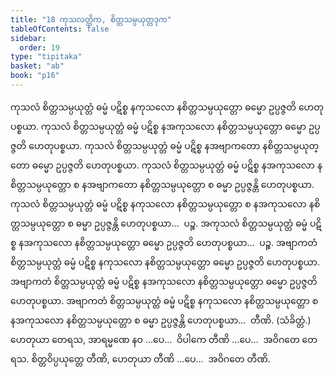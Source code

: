 ```yaml
---
title: "18 ကုသလတ္တိက, စိတ္တသမ္ပယုတ္တဒုက"
tableOfContents: false
sidebar:
  order: 19
type: "tipitaka"
basket: "ab"
book: "p16"
---
```



<DynamicBreadcrumb />

<Division number="36" book="p16" e="ch" v="40" p="258">

<Paragraph number="94" book="p16">
ကုသလံ စိတ္တသမ္ပယုတ္တံ ဓမ္မံ ပဋိစ္စ နကုသလော နစိတ္တသမ္ပယုတ္တော ဓမ္မော ဥပ္ပဇ္ဇတိ ဟေတုပစ္စယာ. ကုသလံ စိတ္တသမ္ပယုတ္တံ ဓမ္မံ ပဋိစ္စ နအကုသလော နစိတ္တသမ္ပယုတ္တော ဓမ္မော ဥပ္ပဇ္ဇတိ ဟေတုပစ္စယာ. ကုသလံ စိတ္တသမ္ပယုတ္တံ ဓမ္မံ ပဋိစ္စ နအဗျာကတော နစိတ္တသမ္ပယုတ္တော ဓမ္မော ဥပ္ပဇ္ဇတိ ဟေတုပစ္စယာ. ကုသလံ စိတ္တသမ္ပယုတ္တံ ဓမ္မံ ပဋိစ္စ နအကုသလော နစိတ္တသမ္ပယုတ္တော စ နအဗျာကတော နစိတ္တသမ္ပယုတ္တော စ ဓမ္မာ ဥပ္ပဇ္ဇန္တိ ဟေတုပစ္စယာ. ကုသလံ စိတ္တသမ္ပယုတ္တံ ဓမ္မံ ပဋိစ္စ နကုသလော နစိတ္တသမ္ပယုတ္တော စ နအကုသလော နစိတ္တသမ္ပယုတ္တော စ ဓမ္မာ ဥပ္ပဇ္ဇန္တိ ဟေတုပစ္စယာ…  ပဉ္စ.
</Paragraph>

<Paragraph number="95" book="p16">
အကုသလံ စိတ္တသမ္ပယုတ္တံ ဓမ္မံ ပဋိစ္စ နအကုသလော နစိတ္တသမ္ပယုတ္တော ဓမ္မော ဥပ္ပဇ္ဇတိ ဟေတုပစ္စယာ…  ပဉ္စ.
</Paragraph>

<Paragraph number="96" book="p16">
အဗျာကတံ စိတ္တသမ္ပယုတ္တံ ဓမ္မံ ပဋိစ္စ နကုသလော နစိတ္တသမ္ပယုတ္တော ဓမ္မော ဥပ္ပဇ္ဇတိ ဟေတုပစ္စယာ. အဗျာကတံ စိတ္တသမ္ပယုတ္တံ ဓမ္မံ ပဋိစ္စ နအကုသလော နစိတ္တသမ္ပယုတ္တော ဓမ္မော ဥပ္ပဇ္ဇတိ ဟေတုပစ္စယာ. အဗျာကတံ စိတ္တသမ္ပယုတ္တံ ဓမ္မံ ပဋိစ္စ နကုသလော နစိတ္တသမ္ပယုတ္တော စ နအကုသလော နစိတ္တသမ္ပယုတ္တော စ ဓမ္မာ ဥပ္ပဇ္ဇန္တိ ဟေတုပစ္စယာ…  တီဏိ. (သံခိတ္တံ.)
</Paragraph>

<Paragraph number="97" book="p16">
ဟေတုယာ တေရသ, အာရမ္မဏေ နဝ …ပေ…  ဝိပါကေ တီဏိ …ပေ…  အဝိဂတေ တေရသ.
</Paragraph>

<Paragraph number="98" book="p16">
စိတ္တဝိပ္ပယုတ္တေ တီဏိ, ဟေတုယာ တီဏိ …ပေ…  အဝိဂတေ တီဏိ.
</Paragraph>
</Division>